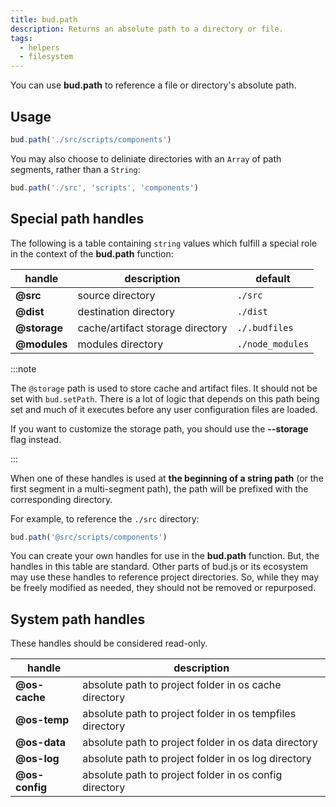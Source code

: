 ```yaml
---
title: bud.path
description: Returns an absolute path to a directory or file.
tags:
  - helpers
  - filesystem
---
```


You can use **bud.path** to reference a file or directory's absolute path.

## Usage

```ts
bud.path('./src/scripts/components')
```

You may also choose to deliniate directories with an `Array` of path segments, rather than a `String`:

```ts
bud.path('./src', 'scripts', 'components')
```

## Special path handles

The following is a table containing `string` values which fulfill a special role in the context of the **bud.path** function:

| handle       | description                      | default          |
| ------------ | -------------------------------- | ---------------- |
| **@src**     | source directory                 | `./src`          |
| **@dist**    | destination directory            | `./dist`         |
| **@storage** | cache/artifact storage directory | `./.budfiles`    |
| **@modules** | modules directory                | `./node_modules` |

:::note

The `@storage` path is used to store cache and artifact files. It should not be set with `bud.setPath`. There is a lot of logic
that depends on this path being set and much of it executes before any user configuration files are loaded.

If you want to customize the storage path, you should use the **--storage** flag instead.

:::

When one of these handles is used at **the beginning of a string path** (or the first segment in a multi-segment path), the path will be
prefixed with the corresponding directory.

For example, to reference the `./src` directory:

```ts
bud.path('@src/scripts/components')
```

You can create your own handles for use in the **bud.path** function. But, the handles in this table are standard.
Other parts of bud.js or its ecosystem may use these handles to reference project directories. So, while they may be freely modified as needed, they should not be removed or repurposed.

## System path handles

These handles should be considered read-only.

| handle         | description                                               |
| -------------- | --------------------------------------------------------- |
| **@os-cache**  | absolute path to project folder in os cache directory     |
| **@os-temp**   | absolute path to project folder in os tempfiles directory |
| **@os-data**   | absolute path to project folder in os data directory      |
| **@os-log**    | absolute path to project folder in os log directory       |
| **@os-config** | absolute path to project folder in os config directory    |
